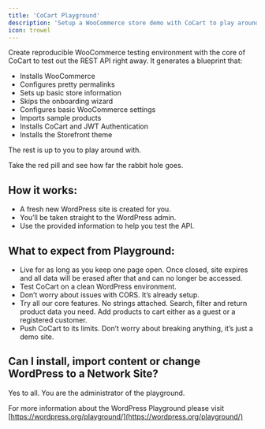 ```yaml
---
title: 'CoCart Playground'
description: 'Setup a WooCommerce store demo with CoCart to play around.'
icon: trowel
---
```


Create reproducible WooCommerce testing environment with the core of CoCart to test out the REST API right away. It generates a blueprint that:

- Installs WooCommerce
- Configures pretty permalinks
- Sets up basic store information
- Skips the onboarding wizard
- Configures basic WooCommerce settings
- Imports sample products
- Installs CoCart and JWT Authentication
- Installs the Storefront theme

The rest is up to you to play around with.

<Card title="Create Playground" icon="cart-shopping" href="https://playground.wordpress.net/?blueprint-url=https://playground.cocartapi.com/blueprint.json">
    Take the red pill and see how far the rabbit hole goes.
</Card>

## How it works:

- A fresh new WordPress site is created for you.
- You’ll be taken straight to the WordPress admin.
- Use the provided information to help you test the API.

## What to expect from Playground:

- Live for as long as you keep one page open. Once closed, site expires and all data will be erased after that and can no longer be accessed.
- Test CoCart on a clean WordPress environment.
- Don’t worry about issues with CORS. It’s already setup.
- Try all our core features. No strings attached. Search, filter and return product data you need. Add products to cart either as a guest or a registered customer.
- Push CoCart to its limits. Don’t worry about breaking anything, it’s just a demo site.

## Can I install, import content or change WordPress to a Network Site?

Yes to all. You are the administrator of the playground.

For more information about the WordPress Playground please visit [https://wordpress.org/playground/](https://wordpress.org/playground/)
